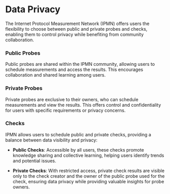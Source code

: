 # Data Privacy

The Internet Protocol Measurement Network (IPMN) offers users the flexibility to choose between public and private probes and checks, enabling them to control privacy while benefiting from community collaboration.

### Public Probes

Public probes are shared within the IPMN community, allowing users to schedule measurements and access the results. This encourages collaboration and shared learning among users.

### Private Probes

Private probes are exclusive to their owners, who can schedule measurements and view the results. This offers control and confidentiality for users with specific requirements or privacy concerns.

### Checks

IPMN allows users to schedule public and private checks, providing a balance between data visibility and privacy:

- **Public Checks**: Accessible by all users, these checks promote knowledge sharing and collective learning, helping users identify trends and potential issues.

- **Private Checks**: With restricted access, private check results are visible only to the check creator and the owner of the public probe used for the check, ensuring data privacy while providing valuable insights for probe owners.
